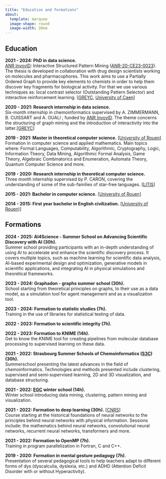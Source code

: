 ```yaml
---
title: "Education and formations"
about:
  template: marquee
  image-shape: round
  image-width: 20em
---
```


## Education

**2021 - 2024: PhD in data science.**\
[ANR InvovlD](https://involvd.greyc.fr/): Interactive Structured Pattern Mining ([ANR-20-CE23-0023](https://anr.fr/Projet-ANR-20-CE23-0023)). The thesis is developed in collaboration with drug design scientists working on molecules and pharmacophores. This work aims to use a Partially Ordered Graph to provide key elements to chemists in order to help them discover key fragments for biological activity. For that we use various techniques as: local contrast selector (Outstanding Pattern Selector) and interactive reinforcement learning. \[[GREYC](https://www.greyc.fr/en/home/), [University of Caen](https://www.unicaen.fr/)\]

**2020 - 2021: Research internship in data science.**\
Six-month internship in chemoinformatics supervised by A. ZIMMERMANN, B. CUISSART and A. OUALI ; funded by [ANR InvovlD](https://involvd.greyc.fr/). The theme concerns the structuring of graph mining and the introduction of interactivity into the latter.\[[GREYC](https://www.greyc.fr/en/home/)\]

**2019 - 2021: Master in theoretical computer science.** \[[University of Rouen](https://www.univ-rouen.fr/)\]\
Formation in computer science and applied mathematics. Main topics where: Formal Languages, Computability, Algorithmic, Cryptography, Logic, Information Theory, Data Mining, Algorithmic Formal Analysis, Game Theory, Algebraic Combinatorics and Enumeration, Automata Theory, Quantum Computer Science and more.

**2019 - 2020: Research internship in theoretical computer science.**\
Three month internship supervised by P. CARON, covering the understanding of some of the sub-families of star-free languages. \[[LITIS](https://www.litislab.fr/en)\]

**2015 - 2021: Bachelor in computer science.** \[[University of Rouen](https://www.univ-rouen.fr/)\]

**2014 - 2015: First year bachelor in English civilization.** \[[University of Rouen](https://www.univ-rouen.fr/))\]

## Formations

**2024 - 2025: AI4Science - Summer School on Advancing Scientific Discovery with AI (30h).**\
Summer school providing participants with an in-depth understanding of using AI to accelerate and enhance the scientific discovery process. It covers multiple topics, such as machine learning for scientific data analysis, AI-based experimental design and optimization, generative models in scientific applications, and integrating AI in physical simulations and theoretical frameworks.

**2023 - 2024: Graphadon - graphs summer school (30h).**\
School starting from theoretical principles on graphs, to their use as a data model, as a simulation tool for agent management and as a visualization tool.

**2023 - 2024: Formation to statistic studies (7h).\
**Training in the use of libraries for statistical testing of data.

**2022 - 2023: Formation to scientific integrity (7h).**

**2022 - 2023: Formation to KNIME (14h).**\
Get to know the KNIME tool for creating pipelines from molecular database processing to supervised learning on these data.

**2021 - 2022: Strasbourg Summer Schools of Chemoinformatics ([S3C](https://infochim.chimie.unistra.fr/?p=209(ouvre%20un%20nouvel%20onglet))) (30h).\
**Summerschool presenting the latest advances in the field of chemoinformatics. Technologies and methods presented include clustering, supervised and semi-supervised learning, 2D and 3D visualization, and database structuring.

**2021 - 2022: [EGC](https://egc2022.univ-tours.fr/) winter school (14h).\
**Winter school introducing data mining, clustering, pattern mining and visualization.

**2021 - 2022: Formation to deep learning (30h).** \[[CNRS](https://gricad-gitlab.univ-grenoble-alpes.fr/talks/fidle/-/wikis/home)\]\
Course starting at the historical foundations of neural networks to the principles behind neural networks with physical information. Sessions include: the mathematics behind neural networks, convolutional neural networks, recurrent neural networks, transformers and more.

**2021 - 2022: Formation to OpenMP (7h).\
**Training in program parallelization in Fortran, C and C++.

**2019 - 2020: Formation in mental gesture pedagogy (7h).\
**Presentation of several pedagogical tools to help teachers adapt to different forms of dys (dyscalculia, dyslexia, etc.) and ADHD (Attention Deficit Disorder with or without Hyperactivity).
